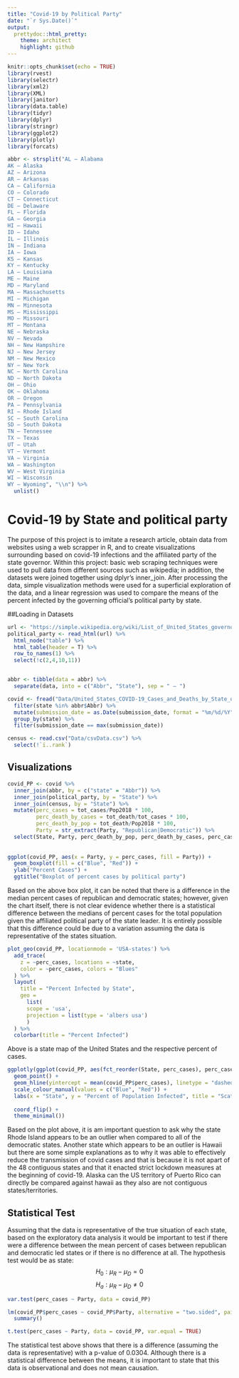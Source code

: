 ```yaml
---
title: "Covid-19 by Political Party"
date: "`r Sys.Date()`"
output:
  prettydoc::html_pretty:
    theme: architect
    highlight: github
---
```


```r
knitr::opts_chunk$set(echo = TRUE)
library(rvest)
library(selectr)
library(xml2)
library(XML)
library(janitor)
library(data.table)
library(tidyr)
library(dplyr)
library(stringr)
library(ggplot2)
library(plotly)
library(forcats)

abbr <- strsplit("AL – Alabama
AK – Alaska
AZ – Arizona
AR – Arkansas
CA – California
CO – Colorado
CT – Connecticut
DE – Delaware
FL – Florida
GA – Georgia
HI – Hawaii
ID – Idaho
IL – Illinois
IN – Indiana
IA – Iowa
KS – Kansas
KY – Kentucky
LA – Louisiana
ME – Maine
MD – Maryland
MA – Massachusetts
MI – Michigan
MN – Minnesota
MS – Mississippi
MO – Missouri
MT – Montana
NE – Nebraska
NV – Nevada
NH – New Hampshire
NJ – New Jersey
NM – New Mexico
NY – New York
NC – North Carolina
ND – North Dakota
OH – Ohio
OK – Oklahoma
OR – Oregon
PA – Pennsylvania
RI – Rhode Island
SC – South Carolina
SD – South Dakota
TN – Tennessee
TX – Texas
UT – Utah
VT – Vermont
VA – Virginia
WA – Washington
WV – West Virginia
WI – Wisconsin
WY – Wyoming", "\\n") %>%
  unlist()
```



# Covid-19 by State and political party
   The purpose of this project is to imitate a research article, obtain data from websites using a web scrapper in R, and to create visualizations surrounding based on covid-19 infections and the affiliated party of the state governor. Within this project: basic web scraping techniques were used to pull data from different sources such as wikipedia; in addition, the datasets were joined together using dplyr's inner_join. After processing the data, simple visualization methods were used for a superficial exploration of the data, and a linear regression was used to compare the means of the percent infected by the governing official's political party by state.
   
##Loading in Datasets
```r
url <- "https://simple.wikipedia.org/wiki/List_of_United_States_governors"
political_party <- read_html(url) %>%
  html_node("table") %>%
  html_table(header = T) %>%
  row_to_names(1) %>%
  select(!c(2,4,10,11))


abbr <- tibble(data = abbr) %>%
  separate(data, into = c("Abbr", "State"), sep = " – ")

covid <- fread("Data/United_States_COVID-19_Cases_and_Deaths_by_State_over_Time.csv") %>%
  filter(state %in% abbr$Abbr) %>%
  mutate(submission_date = as.Date(submission_date, format = "%m/%d/%Y")) %>%
  group_by(state) %>%
  filter(submission_date == max(submission_date))

census <- read.csv("Data/csvData.csv") %>%
  select(!`ï..rank`)
```

## Visualizations
```r
covid_PP <- covid %>%
  inner_join(abbr, by = c("state" = "Abbr")) %>%
  inner_join(political_party, by = "State") %>%
  inner_join(census, by = "State") %>%
  mutate(perc_cases = tot_cases/Pop2018 * 100,
         perc_death_by_cases = tot_death/tot_cases * 100,
         perc_death_by_pop = tot_death/Pop2018 * 100,
         Party = str_extract(Party, "Republican|Democratic")) %>%
  select(State, Party, perc_death_by_pop, perc_death_by_cases, perc_cases, tot_cases, tot_death)
  
  
ggplot(covid_PP, aes(x = Party, y = perc_cases, fill = Party)) +
  geom_boxplot(fill = c("Blue", "Red")) +
  ylab("Percent Cases") +
  ggtitle("Boxplot of percent cases by political party")
```

  Based on the above box plot, it can be noted that there is a difference in the median percent cases of republican and democratic states; however, given the chart itself, there is not clear evidence whether there is a statistical difference between the medians of percent cases for the total population given the affiliated political party of the state leader. It is entirely possible that this difference could be due to a variation assuming the data is representative of the states situation.

```r
plot_geo(covid_PP, locationmode = 'USA-states') %>%
  add_trace(
    z = ~perc_cases, locations = ~state,
    color = ~perc_cases, colors = "Blues"
  ) %>%
  layout(
    title = "Percent Infected by State",
    geo = 
      list(
      scope = 'usa',
      projection = list(type = 'albers usa')
      )
  ) %>%
  colorbar(title = "Percent Infected")
```
  Above is a state map of the United States and the respective percent of cases.

```r
ggplotly(ggplot(covid_PP, aes(fct_reorder(State, perc_cases), perc_cases, color = Party)) +
  geom_point() +
  geom_hline(yintercept = mean(covid_PP$perc_cases), linetype = "dashed") +
  scale_colour_manual(values = c("Blue", "Red")) +
  labs(x = "State", y = "Percent of Population Infected", title = "Scatter plot and mean of Percent cases by state and political party") +
  
  coord_flip() +
  theme_minimal())

```
Based on the plot above, it is am important question to ask why the state Rhode Island appears to be an outlier when compared to all of the democratic states. Another state which appears to be an outlier is Hawaii but there are some simple explanations as to why it was able to effectively reduce the transmission of covid cases and that is because it is not apart of the 48 contiguous states and that it enacted strict lockdown measures at the beginning of covid-19. Alaska can the US territory of Puerto Rico can directly be compared against hawaii as they also are not contiguous states/territories. 

## Statistical Test
 Assuming that the data is representative of the true situation of each state, based on the exploratory data analysis it would be important to test if there were a difference between the mean percent of cases between republican and democratic led states or if there is no difference at all.
 The hypothesis test would be as state:
 $$H_0: \mu_R - \mu_D = 0$$
 $$H_a: \mu_R - \mu_D \ne 0$$
 
```r
var.test(perc_cases ~ Party, data = covid_PP)

lm(covid_PP$perc_cases ~ covid_PP$Party, alternative = "two.sided", paired = F, var.equal = FALSE) %>%
  summary()

t.test(perc_cases ~ Party, data = covid_PP, var.equal = TRUE)

```
The statistical test above shows that there is a difference (assuming the data is representative) with a p-value of 0.0304. Although there is a statistical difference between the means, it is important to state that this data is observational and does not mean causation. 
